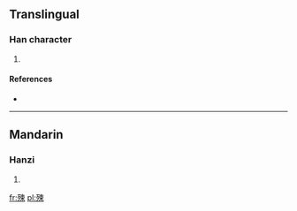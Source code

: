 ==Translingual==

===Han character===
{{Han char|rn=78|rad=歹|as=07|sn=11|four=|canj=一弓木中 (MNDL)}}

# {{defn|Han|sort=歹07}}

====References====
* {{Han ref|kx=0581.080|dkj=16475|dj=0973.180|hdz=21387.110|uh=6B90|ud=27536}}

----

==Mandarin==

===Hanzi===
{{cmn-hanzi|pin=[[sù]] ([[su4]])|wg=su<sup>4</sup>}}

# {{defn|Mandarin|sort=歹07}}

[[fr:殐]]
[[pl:殐]]